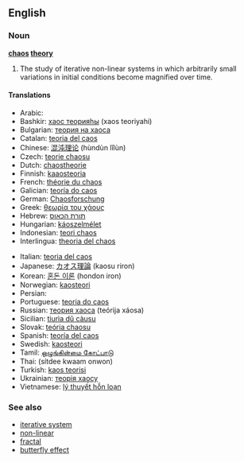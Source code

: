 ==English==
{{wikipedia}}
===Noun===
'''[[chaos]] [[theory]]'''

# {{math}} The study of iterative non-linear systems in which arbitrarily small variations in initial conditions become magnified over time.

====Translations====
{{top}}
*Arabic: {{ARchar|[[نظرية الشواش]]}} {{f}}
*Bashkir: [[хаос теорияһы]] (xaos teoriyahi)
*Bulgarian: [[теория на хаоса]] {{f}}
*Catalan: [[teoria del caos]] {{f}}
*Chinese: [[混沌理论]] (hùndùn lǐlùn)
*Czech: [[teorie chaosu]] {{f}}
*Dutch: [[chaostheorie]] {{f}}
*Finnish: [[kaaosteoria]]
*French: [[théorie du chaos]] {{f}}
*Galician: [[teoría do caos]] {{f}}
*German: [[Chaosforschung]] {{f}}
*Greek: [[θεωρία του χάους]] {{f}}
*Hebrew: [[תורת הכאוס]]
*Hungarian: [[káoszelmélet]]
*Indonesian: [[teori chaos]]
*Interlingua: [[theoria del chaos]]
{{mid}}
*Italian: [[teoria del caos]] {{f}}
*Japanese: [[カオス理論]] (kaosu riron)
*Korean: [[혼돈 이론]] (hondon iron)
*Norwegian: [[kaosteori]]
*Persian: {{FAchar|[[نظریه آشوب]]}}
*Portuguese: [[teoria do caos]] {{f}}
*Russian: [[теория хаоса]] (teórija xáosa) {{f}}
*Sicilian: [[tiurìa dû càusu]] {{f}}
*Slovak: [[teória chaosu]] {{f}}
*Spanish: [[teoría del caos]] {{f}}
*Swedish: [[kaosteori]] {{c}}
*Tamil: [[ஒழுங்கின்மை கோட்பாடு]]
*Thai: {{THchar|[[ทฤษฎีความอลวน]]}} (sítdee kwaam onwon)
*Turkish: [[kaos teorisi]]
*Ukrainian: [[теорія хаосу]] {{f}}
*Vietnamese: [[lý thuyết hỗn loạn]]
{{bottom}}

===See also===
*[[iterative system]]
*[[non-linear]]
*[[fractal]]
*[[butterfly effect]]